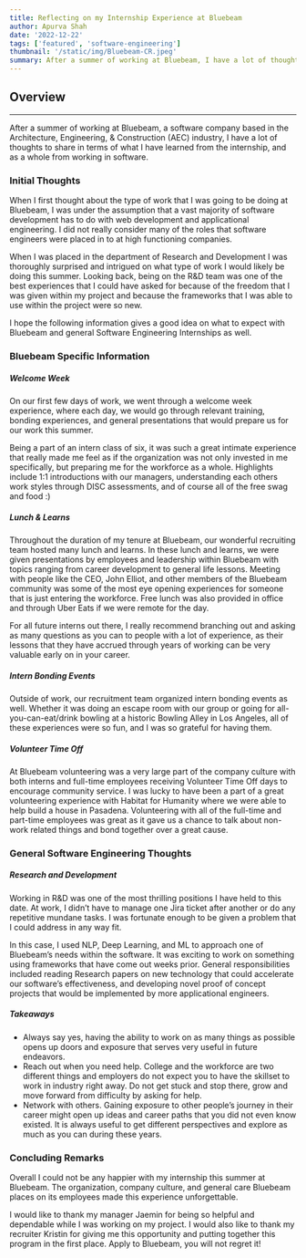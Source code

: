 ```yaml
---
title: Reflecting on my Internship Experience at Bluebeam
author: Apurva Shah
date: '2022-12-22'
tags: ['featured', 'software-engineering']
thumbnail: '/static/img/Bluebeam-CR.jpeg'
summary: After a summer of working at Bluebeam, I have a lot of thoughts to share in terms of what I have learned from the internship.
---
```


## Overview

<TOCInline toc={props.toc} exclude="Overview" toHeading={2} />

---

After a summer of working at Bluebeam, a software company based in the Architecture, Engineering, & Construction (AEC) industry, I have a lot of thoughts to share in terms of what I have learned from the internship, and as a whole from working in software.

### Initial Thoughts

When I first thought about the type of work that I was going to be doing at Bluebeam, I was under the assumption that a vast majority of software development has to do with web development and applicational engineering. I did not really consider many of the roles that software engineers were placed in to at high functioning companies.

When I was placed in the department of Research and Development I was thoroughly surprised and intrigued on what type of work I would likely be doing this summer. Looking back, being on the R&D team was one of the best experiences that I could have asked for because of the freedom that I was given within my project and because the frameworks that I was able to use within the project were so new.

I hope the following information gives a good idea on what to expect with Bluebeam and general Software Engineering Internships as well.

### Bluebeam Specific Information

##### Welcome Week

On our first few days of work, we went through a welcome week experience, where each day, we would go through relevant training, bonding experiences, and general presentations that would prepare us for our work this summer.

Being a part of an intern class of six, it was such a great intimate experience that really made me feel as if the organization was not only invested in me specifically, but preparing me for the workforce as a whole. Highlights include 1:1 introductions with our managers, understanding each others work styles through DISC assessments, and of course all of the free swag and food :)

##### Lunch & Learns

Throughout the duration of my tenure at Bluebeam, our wonderful recruiting team hosted many lunch and learns. In these lunch and learns, we were given presentations by employees and leadership within Bluebeam with topics ranging from career development to general life lessons. Meeting with people like the CEO, John Elliot, and other members of the Bluebeam community was some of the most eye opening experiences for someone that is just entering the workforce. Free lunch was also provided in office and through Uber Eats if we were remote for the day.

For all future interns out there, I really recommend branching out and asking as many questions as you can to people with a lot of experience, as their lessons that they have accrued through years of working can be very valuable early on in your career.

##### Intern Bonding Events

Outside of work, our recruitment team organized intern bonding events as well. Whether it was doing an escape room with our group or going for all-you-can-eat/drink bowling at a historic Bowling Alley in Los Angeles, all of these experiences were so fun, and I was so grateful for having them.

##### Volunteer Time Off

At Bluebeam volunteering was a very large part of the company culture with both interns and full-time employees receiving Volunteer Time Off days to encourage community service. I was lucky to have been a part of a great volunteering experience with Habitat for Humanity where we were able to help build a house in Pasadena. Volunteering with all of the full-time and part-time employees was great as it gave us a chance to talk about non-work related things and bond together over a great cause.

### General Software Engineering Thoughts

##### Research and Development

Working in R&D was one of the most thrilling positions I have held to this date. At work, I didn’t have to manage one Jira ticket after another or do any repetitive mundane tasks. I was fortunate enough to be given a problem that I could address in any way fit.

In this case, I used NLP, Deep Learning, and ML to approach one of Bluebeam’s needs within the software. It was exciting to work on something using frameworks that have come out weeks prior. General responsibilities included reading Research papers on new technology that could accelerate our software’s effectiveness, and developing novel proof of concept projects that would be implemented by more applicational engineers.

##### Takeaways

- Always say yes, having the ability to work on as many things as possible opens up doors and exposure that serves very useful in future endeavors.
- Reach out when you need help. College and the workforce are two different things and employers do not expect you to have the skillset to work in industry right away. Do not get stuck and stop there, grow and move forward from difficulty by asking for help.
- Network with others. Gaining exposure to other people’s journey in their career might open up ideas and career paths that you did not even know existed. It is always useful to get different perspectives and explore as much as you can during these years.

### Concluding Remarks

Overall I could not be any happier with my internship this summer at Bluebeam. The organization, company culture, and general care Bluebeam places on its employees made this experience unforgettable.

I would like to thank my manager Jaemin for being so helpful and dependable while I was working on my project. I would also like to thank my recruiter Kristin for giving me this opportunity and putting together this program in the first place. Apply to Bluebeam, you will not regret it!
